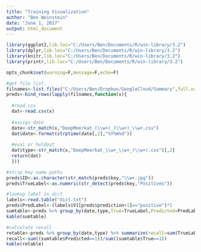 ```yaml
---
title: "Training Visualization"
author: "Ben Weinstein"
date: "June 1, 2017"
output: html_document
---
```


```r
library(ggplot2,lib.loc="C:/Users/Ben/Documents/R/win-library/3.2")
library(dplyr,lib.loc="C:/Users/Ben/Documents/R/win-library/3.2")
library(knitr,lib.loc="C:/Users/Ben/Documents/R/win-library/3.2")
library(printr,lib.loc="C:/Users/Ben/Documents/R/win-library/3.2")

opts_chunk$set(warning=F,message=F,echo=F)
```


```r
#get file list.
filnames<-list.files("C:/Users/Ben/Dropbox/GoogleCloud/Summary",full.names = T,pattern=".csv")
preds<-bind_rows(lapply(filnames,function(x){
  
  #read csv
  dat<-read.csv(x)
  
  #assign date
  date<-str_match(x,"DeepMeerkat_(\\w+)_(\\w+)_\\w+.csv")
  dat$date<-format(strptime(date[,2],"%Y%m%d"))
  
  #eval or holdout
  dat$type<-str_match(x,"DeepMeerkat_\\w+_\\w+_(\\w+).csv")[,2]
  return(dat)
  }))

#strip key name paths
preds$ID<-as.character(str_match(preds$key,"\\w+.jpg"))
preds$TrueLabel<-as.numeric(str_detect(preds$key,"Positives"))

#lookup label in dict
labels<-read.table("dict.txt")
preds$PredLabel<-(labels$V1[preds$prediction+1]=="positive")*1
sumtable<-preds %>% group_by(date,type,True=TrueLabel,Predicted=PredLabel) %>% summarize("%"=n()/sum(n()))
kable(sumtable)

#calculate recall
retable<-preds %>% group_by(date,type) %>% summarize(recall=sum(TrueLabel==1)/sum(PredLabel==1),accuracy=sum(TrueLabel==1&PredLabel==1)/sum(PredLabel==1))
recall<-sum((sumtable$Predicted==1))/sum((sumtable$True==1))
kable(retable)
```

